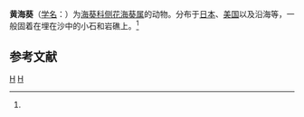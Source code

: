 {{Speciesbox
| taxon = Anthopleura xanthogrammica
| image = Anthopleura xanthogrammica 1.jpg
| binomial_authority = (McMurrich, 1901)<ref name='id9790'>{{cite web| url =http://www.bioinfo.cn/db05/BjdwSpecies.php?action=view&id=9790| title =黄海葵| work =《中国动物物种编目数据库》| publisher =中国科学院微生物研究所| author =中国科学院动物研究所| accessdate =2009-04-16| deadurl =yes| archiveurl =https://web.archive.org/web/20160305050618/http://www.bioinfo.cn/db05/BjdwSpecies.php?action=view&id=9790| archivedate =2016-03-05}}</ref>
}}

'''黄海葵'''（[[学名|学名]]：{{lang|la|''Anthopleura xanthogrammica''}}）为[[海葵科|海葵科]][[侧花海葵属|侧花海葵属]]的动物。分布于[[日本|日本]]、[[美国|美国]]以及沿海等，一般固着在埋在沙中的小石和岩礁上。<ref name='id9790'/>

== 参考文献 ==
{{reflist}}

{{taxonbar}}
[[Category:_1901年描述的动物|H]]
[[Category:侧花海葵属|H]]